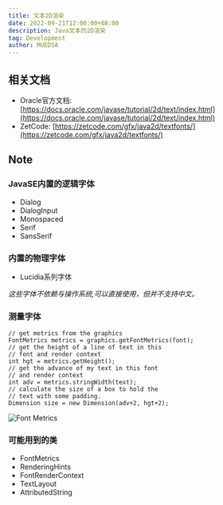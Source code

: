 ```yaml
---
title: 文本2D渲染
date: 2022-09-21T12:00:00+08:00
description: Java文本的2D渲染
tag: Development
author: MUEDSA
---
```



## 相关文档
- Oracle官方文档: [https://docs.oracle.com/javase/tutorial/2d/text/index.html](https://docs.oracle.com/javase/tutorial/2d/text/index.html)
- ZetCode: [https://zetcode.com/gfx/java2d/textfonts/](https://zetcode.com/gfx/java2d/textfonts/)

## Note

### JavaSE内置的逻辑字体
- Dialog
- DialogInput
- Monospaced
- Serif
- SansSerif

### 内置的物理字体
- Lucidia系列字体

*这些字体不依赖与操作系统,可以直接使用，但并不支持中文。*

### 测量字体
```
// get metrics from the graphics
FontMetrics metrics = graphics.getFontMetrics(font);
// get the height of a line of text in this
// font and render context
int hgt = metrics.getHeight();
// get the advance of my text in this font
// and render context
int adv = metrics.stringWidth(text);
// calculate the size of a box to hold the
// text with some padding.
Dimension size = new Dimension(adv+2, hgt+2);
```
<div style={{display: "flex", justifyContent: "center"}}>
  <Image
    src="/images/font-metrics.gif"
    alt="Font Metrics"
    width={394}
    height={159}
    priority
    className="next-image"
  />
</div>

### 可能用到的类
- FontMetrics
- RenderingHints
- FontRenderContext
- TextLayout
- AttributedString
